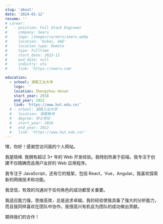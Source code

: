 ```yaml
---
slug: 'about'
date: '2024-01-12'
resume: ''
# career:
#   - position: Full Stack Engineer
#     company: Seeru
#     logo: /images/careers/seeru.webp
#     location: 'Dubai, UAE'
#     location_type: Remote
#     type: Fulltime
#     start_date: 2023-11
#     end_date: null
#     industry: ota
#     link: 'https://seeru.com'

education:
  - school: 湖南工业大学
    logo: ''
    location: Zhengzhou Henan
    start_year: 2018
    end_year: 2022
    link: 'https://www.hut.edu.cn/'
  # - school: 湖南工业大学
  #   location: 湖南株洲
  #   degree: 学士学位
  #   start_year: 2018
  #   end_year: 2022
  #   link: 'https://www.hut.edu.cn/'
---
```


嘿，你好！感谢您访问我的个人网站。

我是晓峰. 我拥有超过 3+ 年的 Web 开发经验。我特别热衷于前端，我专注于创建不仅精确而且用户友好的 Web 应用程序。

我专注于 JavaScript，还有它的框架，包括 React，Vue，Angular。我喜欢探索新的网络技术和功能。

我坚信，有效的沟通对于任何角色的成功都至关重要。

我适应能力强，思维高效，总是追求卓越。我的经验使我具备了强大的分析能力，而且我同样喜欢在团队中协作。我很高兴有机会为团队的成功做出贡献。

期待我们的合作！
